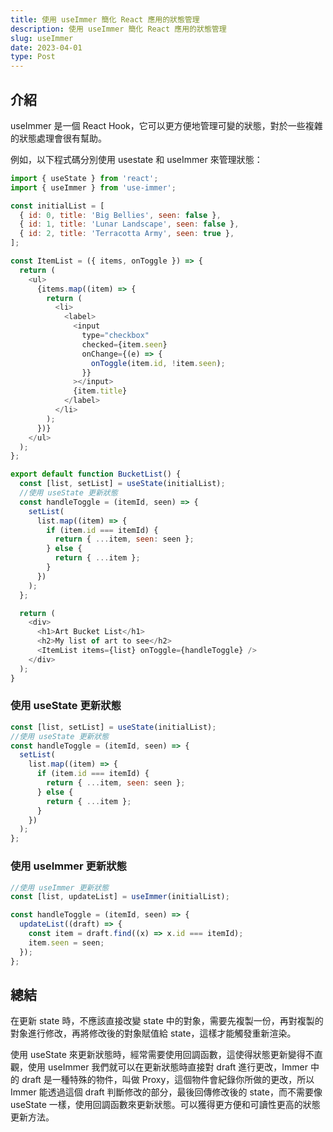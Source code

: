 ```yaml
---
title: 使用 useImmer 簡化 React 應用的狀態管理
description: 使用 useImmer 簡化 React 應用的狀態管理
slug: useImmer
date: 2023-04-01
type: Post
---
```


## 介紹

useImmer 是一個 React Hook，它可以更方便地管理可變的狀態，對於一些複雜的狀態處理會很有幫助。

例如，以下程式碼分別使用 usestate 和 useImmer 來管理狀態：

```js List.js showLineNumbers
import { useState } from 'react';
import { useImmer } from 'use-immer';

const initialList = [
  { id: 0, title: 'Big Bellies', seen: false },
  { id: 1, title: 'Lunar Landscape', seen: false },
  { id: 2, title: 'Terracotta Army', seen: true },
];

const ItemList = ({ items, onToggle }) => {
  return (
    <ul>
      {items.map((item) => {
        return (
          <li>
            <label>
              <input
                type="checkbox"
                checked={item.seen}
                onChange={(e) => {
                  onToggle(item.id, !item.seen);
                }}
              ></input>
              {item.title}
            </label>
          </li>
        );
      })}
    </ul>
  );
};

export default function BucketList() {
  const [list, setList] = useState(initialList);
  //使用 useState 更新狀態
  const handleToggle = (itemId, seen) => {
    setList(
      list.map((item) => {
        if (item.id === itemId) {
          return { ...item, seen: seen };
        } else {
          return { ...item };
        }
      })
    );
  };

  return (
    <div>
      <h1>Art Bucket List</h1>
      <h2>My list of art to see</h2>
      <ItemList items={list} onToggle={handleToggle} />
    </div>
  );
}
```

### 使用 useState 更新狀態

```js List.js showLineNumbers
const [list, setList] = useState(initialList);
//使用 useState 更新狀態
const handleToggle = (itemId, seen) => {
  setList(
    list.map((item) => {
      if (item.id === itemId) {
        return { ...item, seen: seen };
      } else {
        return { ...item };
      }
    })
  );
};
```

### 使用 useImmer 更新狀態

```js List.js showLineNumbers
//使用 useImmer 更新狀態
const [list, updateList] = useImmer(initialList);

const handleToggle = (itemId, seen) => {
  updateList((draft) => {
    const item = draft.find((x) => x.id === itemId);
    item.seen = seen;
  });
};
```

## 總結

在更新 state 時，不應該直接改變 state 中的對象，需要先複製一份，再對複製的對象進行修改，再將修改後的對象賦值給 state，這樣才能觸發重新渲染。

使用 useState 來更新狀態時，經常需要使用回調函數，這使得狀態更新變得不直觀，使用 useImmer 我們就可以在更新狀態時直接對 draft 進行更改，Immer 中的 draft 是一種特殊的物件，叫做 Proxy，這個物件會紀錄你所做的更改，所以 Immer 能透過這個 draft 判斷修改的部分，最後回傳修改後的 state，而不需要像 useState 一樣，使用回調函數來更新狀態。可以獲得更方便和可讀性更高的狀態更新方法。
